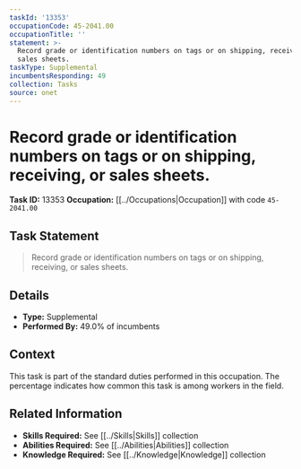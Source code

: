 ```yaml
---
taskId: '13353'
occupationCode: 45-2041.00
occupationTitle: ''
statement: >-
  Record grade or identification numbers on tags or on shipping, receiving, or
  sales sheets.
taskType: Supplemental
incumbentsResponding: 49
collection: Tasks
source: onet
---
```

# Record grade or identification numbers on tags or on shipping, receiving, or sales sheets.

**Task ID:** 13353
**Occupation:** [[../Occupations|Occupation]] with code `45-2041.00`

## Task Statement

> Record grade or identification numbers on tags or on shipping, receiving, or sales sheets.

## Details

- **Type:** Supplemental
- **Performed By:** 49.0% of incumbents

## Context

This task is part of the standard duties performed in this occupation. The percentage indicates how common this task is among workers in the field.

## Related Information

- **Skills Required:** See [[../Skills|Skills]] collection
- **Abilities Required:** See [[../Abilities|Abilities]] collection
- **Knowledge Required:** See [[../Knowledge|Knowledge]] collection

